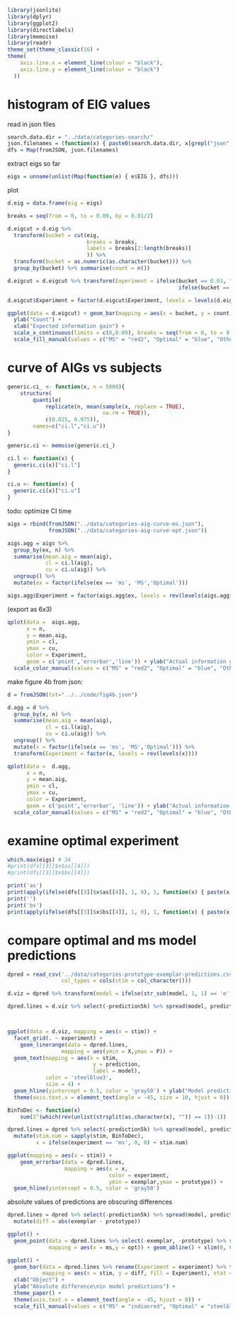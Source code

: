 ```r
library(jsonlite)
library(dplyr)
library(ggplot2)
library(directlabels)
library(memoise)
library(readr)
theme_set(theme_classic(16) +
theme(
    axis.line.x = element_line(colour = "black"),
    axis.line.y = element_line(colour = "black")
  ))
```

# histogram of EIG values

read in json files

```r
search.data.dir = "../data/categories-search/"
json.filenames = (function(x) { paste0(search.data.dir, x[grepl("json", x)]) })(list.files(search.data.dir))
dfs = Map(fromJSON, json.filenames)
```

extract eigs so far
```r
eigs = unname(unlist(Map(function(e) { e$EIG }, dfs)))
```

plot
```r
d.eig = data.frame(eig = eigs) 

breaks = seq(from = 0, to = 0.09, by = 0.01/2)

d.eigcut = d.eig %>%
  transform(bucket = cut(eig,
                         breaks = breaks,
                         labels = breaks[2:length(breaks)]
                         )) %>%
  transform(bucket = as.numeric(as.character(bucket))) %>%
  group_by(bucket) %>% summarise(count = n())

d.eigcut = d.eigcut %>% transform(Experiment = ifelse(bucket == 0.03, "MS",
                                                      ifelse(bucket == 0.085, "Optimal", "Other")))

d.eigcut$Experiment = factor(d.eigcut$Experiment, levels = levels(d.eigcut$Experiment)[c(2,1,3)])

ggplot(data = d.eigcut) + geom_bar(mapping = aes(x = bucket, y = count, fill = Experiment), stat = 'identity') + 
  ylab("Count") +
  xlab("Expected information gain") + 
  scale_x_continuous(limits = c(0,0.09), breaks = seq(from = 0, to = 0.09, by = 0.09 / 3)) + 
  scale_fill_manual(values = c("MS" = "red2", "Optimal" = "blue", "Other" = "grey60"))
```

# curve of AIGs vs subjects

```r
generic.ci_ <- function(x, n = 5000){
    structure(
        quantile(
            replicate(n, mean(sample(x, replace = TRUE),
                              na.rm = TRUE)),
            c(0.025, 0.975)),
        names=c("ci.l","ci.u"))
}

generic.ci <- memoise(generic.ci_)

ci.l <- function(x) {
  generic.ci(x)["ci.l"]
}

ci.u <- function(x) {
  generic.ci(x)["ci.u"]
}
```

todo: optimize CI time
```r
aigs = rbind(fromJSON("../data/categories-aig-curve-ms.json"),
             fromJSON("../data/categories-aig-curve-opt.json"))

aigs.agg = aigs %>%
  group_by(ex, n) %>%
  summarise(mean.aig = mean(aig),
            cl = ci.l(aig),
            cu = ci.u(aig)) %>%
  ungroup() %>%
  mutate(ex = factor(ifelse(ex == 'ms', 'MS','Optimal')))

aigs.agg$Experiment = factor(aigs.agg$ex, levels = rev(levels(aigs.agg$ex)))
```

(export as 6x3)
```r
qplot(data =  aigs.agg,
      x = n,
      y = mean.aig,
      ymin = cl,
      ymax = cu,
      color = Experiment,
      geom = c('point','errorbar','line')) + ylab("Actual information gain") + xlab("Number of participants") +
  scale_color_manual(values = c("MS" = "red2", "Optimal" = "blue", "Other" = "grey60"))

```

make figure 4b from json:

```r
d = fromJSON(txt="../../code/fig4b.json")
```

```r
d.agg = d %>%
  group_by(x, n) %>%
  summarise(mean.aig = mean(aig),
            cl = ci.l(aig),
            cu = ci.u(aig)) %>%
  ungroup() %>%
  mutate(x = factor(ifelse(x == 'ms', 'MS','Optimal'))) %>%
  transform(Experiment = factor(x, levels = rev(levels(x))))
```

```r
qplot(data =  d.agg,
      x = n,
      y = mean.aig,
      ymin = cl,
      ymax = cu,
      color = Experiment,
      geom = c('point','errorbar', 'line')) + ylab("Actual information gain") + xlab("Number of participants") +
  scale_color_manual(values = c("MS" = "red2", "Optimal" = "blue", "Other" = "grey60"))
```


# examine optimal experiment

```r
which.max(eigs) # 34
#print(dfs[[3]]$x$as[[4]])
#print(dfs[[3]]$x$bs[[4]])

print('as')
print(apply(ifelse(dfs[[3]]$x$as[[4]], 1, 0), 1, function(x) { paste(x, collapse = "" )}))
print('')
print('bs')
print(apply(ifelse(dfs[[3]]$x$bs[[4]], 1, 0), 1, function(x) { paste(x, collapse = "" )}))

```


# compare optimal and ms model predictions

```r
dpred = read_csv('../data/categories-prototype-exemplar-predictions.csv',
                 col_types = cols(stim = col_character())) 
```


```r
d.viz = dpred %>% transform(model = ifelse(str_sub(model, 1, 1) == 'e', 'X', 'P')) %>% transform(experiment = c(ms = 'MS', opt = 'Optimal')[experiment])

dpred.lines = d.viz %>% select(-prediction5k) %>% spread(model, prediction) %>% mutate(catx = (X < 0.5), catp = (P < 0.5), qual.diff = (catx != catp))



ggplot(data = d.viz, mapping = aes(x = stim)) +
  facet_grid(. ~ experiment) +
    geom_linerange(data = dpred.lines,
                 mapping = aes(ymin = X,ymax = P)) +
  geom_text(mapping = aes(x = stim,
                           y = prediction,
                           label = model),
            color = 'steelblue3',
            size = 4) + 
  geom_hline(yintercept = 0.5, color = 'gray50') + ylab("Model predictions") + xlab("Stimulus") +
  theme(axis.text.x = element_text(angle = -45, size = 10, hjust = 0))

```

```r
BinToDec <- function(x) 
    sum(2^(which(rev(unlist(strsplit(as.character(x), "")) == 1))-1))

dpred.lines = dpred %>% select(-prediction5k) %>% spread(model, prediction) %>%
  mutate(stim.num = sapply(stim, BinToDec),
         x = ifelse(experiment == 'ms', 0, 0) + stim.num)

ggplot(mapping = aes(x = stim)) +
    geom_errorbar(data = dpred.lines,
                  mapping = aes(x = x,
                                color = experiment,
                                ymin = exemplar,ymax = prototype)) +
  geom_hline(yintercept = 0.5, color = 'gray50')
```


absolute values of predictions are obscuring differences




```r
dpred.lines = dpred %>% select(-prediction5k) %>% spread(model, prediction) %>%
  mutate(diff = abs(exemplar - prototype))

ggplot() +
  geom_point(data = dpred.lines %>% select(-exemplar, -prototype) %>% spread(experiment, diff),
             mapping = aes(x = ms,y = opt)) + geom_abline() + xlim(0, 0.16) + ylim(0, 0.16)

ggplot() +
  geom_bar(data = dpred.lines %>% rename(Experiment = experiment) %>% transform(Experiment = ifelse(Experiment == 'ms', 'MS', 'Optimal')),
           mapping = aes(x = stim, y = diff, fill = Experiment), stat = 'identity', position = 'dodge') + 
  xlab("Object") + 
  ylab("Absolute difference\nin model predictions") + 
  theme_paper() + 
  theme(axis.text.x = element_text(angle = -45, hjust = 0)) +
  scale_fill_manual(values = c("MS" = "indianred", "Optimal" = "steelblue2"))
```








